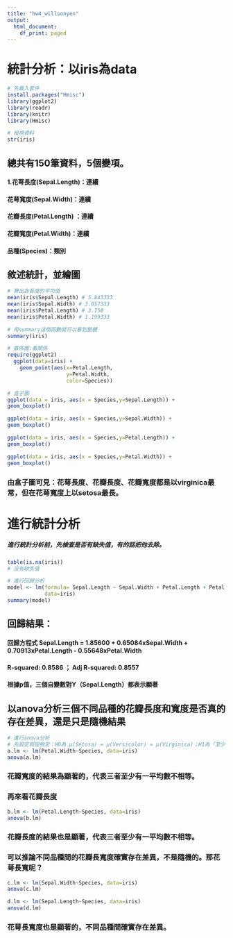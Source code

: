 ```yaml
---
title: "hw4_willsonyen"
output:
  html_document:
    df_print: paged
---
```


# 統計分析：以iris為data

```r
# 先載入套件
install.packages("Hmisc")
library(ggplot2)
library(readr)
library(knitr)
library(Hmisc)
```

```r
# 檢視資料
str(iris)
```
## 總共有150筆資料，5個變項。
#### 1.花萼長度(Sepal.Length)：連續
#### 花萼寬度(Sepal.Width)：連續
#### 花瓣長度(Petal.Length) ：連續
#### 花瓣寬度(Petal.Width)：連續
#### 品種(Species)：類別



## 敘述統計，並繪圖
```r
# 算出各長度的平均值
mean(iris$Sepal.Length) # 5.843333
mean(iris$Sepal.Width) # 3.057333
mean(iris$Petal.Length) # 3.758
mean(iris$Petal.Width) # 1.199333

# 用summary這個函數就可以看到整體
summary(iris)

```

```r
# 散佈圖:看關係
require(ggplot2)
  ggplot(data=iris) +                        
    geom_point(aes(x=Petal.Length,           
                   y=Petal.Width,
                   color=Species))
```

```r
# 盒子圖
ggplot(data = iris, aes(x = Species,y=Sepal.Length)) +
geom_boxplot()
```

```r
ggplot(data = iris, aes(x = Species,y=Sepal.Width)) +
geom_boxplot()
```
```r
ggplot(data = iris, aes(x = Species,y=Petal.Length)) +
geom_boxplot()
```

```r
ggplot(data = iris, aes(x = Species,y=Petal.Width)) +
geom_boxplot()
```
### 由盒子圖可見：花萼長度、花瓣長度、花瓣寬度都是以virginica最常，但在花萼寬度上以setosa最長。

# 進行統計分析
##### 進行統計分析前，先檢查是否有缺失值，有的話把他去除。
```r
table(is.na(iris)) 
# 沒有缺失值
```
```r
# 進行回歸分析
model <- lm(formula= Sepal.Length ~ Sepal.Width + Petal.Length + Petal.Width,
            data=iris)
summary(model)
```
## 回歸結果：
#### 回歸方程式 Sepal.Length = 1.85600 + 0.65084xSepal.Width + 0.70913xPetal.Length - 0.55648xPetal.Width
#### R-squared: 0.8586 ； Adj R-squared: 0.8557
#### 根據p值，三個自變數對Y（Sepal.Length）都表示顯著


## 以anova分析三個不同品種的花瓣長度和寬度是否真的存在差異，還是只是隨機結果
```r
# 進行anova分析
# 先設定假設檢定：H0為 μ(Setosa) = μ(Versicolor) = μ(Virginica)；H1為「至少有一平均數不相等」
a.lm <- lm(Petal.Width~Species, data=iris)
anova(a.lm)


```
### 花瓣寬度的結果為顯著的，代表三者至少有一平均數不相等。
### 再來看花瓣長度

```r
b.lm <- lm(Petal.Length~Species, data=iris)
anova(b.lm)
```
### 花瓣長度的結果也是顯著，代表三者至少有一平均數不相等。
### 可以推論不同品種間的花瓣長寬度確實存在差異，不是隨機的。那花萼長寬呢？

```r
c.lm <- lm(Sepal.Width~Species, data=iris)
anova(c.lm)

```
```r
d.lm <- lm(Sepal.Length~Species, data=iris)
anova(d.lm)

```
### 花萼長寬度也是顯著的，不同品種間確實存在差異。

